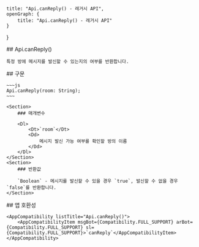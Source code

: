
    title: "Api.canReply() - 레거시 API",
    openGraph: {
        title: "Api.canReply() - 레거시 API"
    }
}

<Section>
    ## Api.canReply()

    특정 방에 메시지를 발신할 수 있는지의 여부를 반환합니다.
</Section>
<Section>
    ## 구문

    ~~~js
    Api.canReply(room: String);
    ~~~

    <Section>
        ### 매개변수

        <Dl>
            <Dt>`room`</Dt>
            <Dd>
                메시지 발신 가능 여부를 확인할 방의 이름
            </Dd>
        </Dl>
    </Section>
    <Section>
        ### 반환값

        `Boolean` - 메시지를 발신할 수 있을 경우 `true`, 발신할 수 없을 경우 `false`를 반환합니다.
    </Section>
</Section>
<Section>
    ## 앱 호환성

    <AppCompatibility listTitle="Api.canReply()">
        <AppCompatibilityItem msgBot={Compatibility.FULL_SUPPORT} arBot={Compatibility.FULL_SUPPORT} sl={Compatibility.FULL_SUPPORT}>`canReply`</AppCompatibilityItem>
    </AppCompatibility>
</Section>